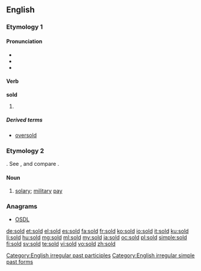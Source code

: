 {{also|şold}}
==English==

===Etymology 1===

====Pronunciation====
* {{IPA|/ˈsəʊld/}}
* {{audio|en-us-sold.ogg|Audio (US)}}
* {{rhymes|əʊld}}

====Verb====
'''sold'''

# {{en-past of|sell}}

=====Derived terms=====
* [[oversold]]

===Etymology 2===
{{etyl|fr|en}} {{term|solde|lang=fr}}. See {{term|soldier|lang=en}}, and compare {{term|sou|lang=en}}.

====Noun====
{{en-noun|?}}

# {{context|obsolete}} [[solary]]; [[military]] [[pay]]
#: {{rfquotek|Spenser}}

{{Webster 1913}}

===Anagrams===
* [[OSDL#English|OSDL]]

[[Category:English irregular past participles]]
[[Category:English irregular simple past forms]]

[[de:sold]]
[[et:sold]]
[[el:sold]]
[[es:sold]]
[[fa:sold]]
[[fr:sold]]
[[ko:sold]]
[[io:sold]]
[[it:sold]]
[[ku:sold]]
[[li:sold]]
[[hu:sold]]
[[mg:sold]]
[[ml:sold]]
[[my:sold]]
[[ja:sold]]
[[oc:sold]]
[[pl:sold]]
[[simple:sold]]
[[fi:sold]]
[[sv:sold]]
[[te:sold]]
[[vi:sold]]
[[vo:sold]]
[[zh:sold]]